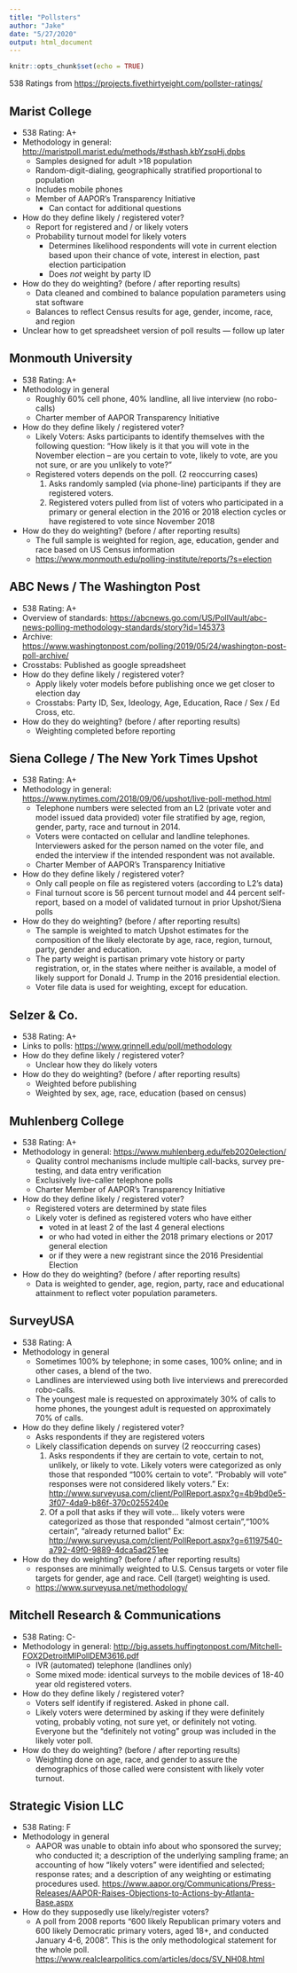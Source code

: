 ```yaml
---
title: "Pollsters"
author: "Jake"
date: "5/27/2020"
output: html_document
---
```


```r
knitr::opts_chunk$set(echo = TRUE)
```

538 Ratings from <https://projects.fivethirtyeight.com/pollster-ratings/>

## Marist College
* 538 Rating: A+
* Methodology in general: <http://maristpoll.marist.edu/methods/#sthash.kbYzsqHj.dpbs>
    - Samples designed for adult >18 population
    - Random-digit-dialing, geographically stratified proportional to population
    - Includes mobile phones
    - Member of AAPOR's Transparency Initiative
        - Can contact for additional questions
* How do they define likely / registered voter?
    - Report for registered and / or likely voters
    - Probability turnout model for likely voters
        - Determines likelihood respondents will vote in current election based upon their chance of vote, interest in election, past election participation
        - Does *not* weight by party ID
* How do they do weighting? (before / after reporting results)
    - Data cleaned and combined to balance population parameters using stat software
    - Balances to reflect Census results for age, gender, income, race, and region
* Unclear how to get spreadsheet version of poll results --- follow up later
    
## Monmouth University
* 538 Rating: A+
* Methodology in general
    - Roughly 60% cell phone, 40% landline, all live interview (no robo-calls)
    - Charter member of AAPOR Transparency Initiative
* How do they define likely / registered voter?
    - Likely Voters: Asks participants to identify themselves with the following question: "How likely is it that you will vote in the November election – are you certain to vote, likely to vote, are you not sure, or are you unlikely to vote?"
    - Registered voters depends on the poll. (2 reoccurring cases)
        1. Asks randomly sampled (via phone-line) participants if they are registered voters. 
        2. Registered voters pulled from list of voters who participated in a primary or general election in the 2016 or 2018 election cycles or have registered to vote since November 2018
* How do they do weighting? (before / after reporting results)
    - The full sample is weighted for region, age, education, gender and race based on US Census information 
    - <https://www.monmouth.edu/polling-institute/reports/?s=election>
    
    
## ABC News / The Washington Post
* 538 Rating: A+
* Overview of standards: <https://abcnews.go.com/US/PollVault/abc-news-polling-methodology-standards/story?id=145373>
* Archive: <https://www.washingtonpost.com/polling/2019/05/24/washington-post-poll-archive/>
* Crosstabs: Published as google spreadsheet
* How do they define likely / registered voter?
    - Apply likely voter models before publishing once we get closer to election day
    - Crosstabs: Party ID, Sex, Ideology, Age, Education, Race / Sex / Ed Cross, etc.
* How do they do weighting? (before / after reporting results)
    - Weighting completed before reporting
    
## Siena College / The New York Times Upshot
* 538 Rating: A+
* Methodology in general: <https://www.nytimes.com/2018/09/06/upshot/live-poll-method.html> 
    - Telephone numbers were selected from an L2 (private voter and model issued data provided) voter file stratified by age, region, gender, party, race and turnout in 2014.
    - Voters were contacted on cellular and landline telephones. Interviewers asked for the person named on the voter file, and ended the interview if the intended respondent was not available.
    - Charter Member of AAPOR's Transparency Initiative
* How do they define likely / registered voter?
    - Only call people on file as registered voters (according to L2's data)
    - Final turnout score is 56 percent turnout model and 44 percent self-report, based on a model of validated turnout in prior Upshot/Siena polls
* How do they do weighting? (before / after reporting results)
    - The sample is weighted to match Upshot estimates for the composition of the likely electorate by age, race, region, turnout, party, gender and education.
    - The party weight is partisan primary vote history or party registration, or, in the states where neither is available, a model of likely support for Donald J. Trump in the 2016 presidential election.
    - Voter file data is used for weighting, except for education.
    
## Selzer & Co.
* 538 Rating: A+
* Links to polls: <https://www.grinnell.edu/poll/methodology>
* How do they define likely / registered voter?
    - Unclear how they do likely voters
* How do they do weighting? (before / after reporting results)
    - Weighted before publishing
    - Weighted by sex, age, race, education (based on census)

## Muhlenberg College
* 538 Rating: A+
* Methodology in general: <https://www.muhlenberg.edu/feb2020election/> 
    - Quality control mechanisms include multiple call-backs, survey pre-testing, and data entry verification 
    - Exclusively live-caller telephone polls
    - Charter Member of AAPOR's Transparency Initiative
* How do they define likely / registered voter?
    - Registered voters are determined by state files
    - Likely voter is defined as registered voters who have either
        + voted in at least 2 of the last 4
general elections 
        + or who had voted in either the 2018 primary elections or 2017 general election
        + or if they were a new registrant since the 2016 Presidential Election
* How do they do weighting? (before / after reporting results)
    - Data is weighted to gender, age, region, party, race and educational attainment to reflect voter population parameters.
    
## SurveyUSA
* 538 Rating: A
* Methodology in general
    - Sometimes 100% by telephone; in some cases, 100% online; and in other cases, a blend of the two.
    - Landlines are interviewed using both live interviews and prerecorded robo-calls.
    - The youngest male is requested on approximately 30% of calls to home phones, the youngest adult is requested on approximately 70% of calls. 
* How do they define likely / registered voter?
    - Asks respondents if they are registered voters
    - Likely classification depends on survey (2 reoccurring cases)
        1. Asks respondents if they are certain to vote, certain to not, unlikely, or likely to vote. Likely voters  were categorized as only those that responded "100% certain to vote". "Probably will vote" responses were not considered likely voters." Ex: <http://www.surveyusa.com/client/PollReport.aspx?g=4b9bd0e5-3f07-4da9-b86f-370c0255240e>
        2. Of a poll that asks if they will vote... likely voters were categorized as those that responded "almost certain","100% certain", "already returned ballot" Ex: <http://www.surveyusa.com/client/PollReport.aspx?g=61197540-a792-49f0-9889-4dca5ad251ee>
* How do they do weighting? (before / after reporting results)
    - responses are minimally weighted to U.S. Census targets or voter file targets for gender, age and race. Cell (target) weighting is used.
    - <https://www.surveyusa.net/methodology/>
    
## Mitchell Research & Communications
* 538 Rating: C-
* Methodology in general: <http://big.assets.huffingtonpost.com/Mitchell-FOX2DetroitMIPollDEM3616.pdf>
    - IVR (automated) telephone (landlines only)
    - Some mixed mode: identical surveys to the mobile devices of 18-40 year old
registered voters.
* How do they define likely / registered voter?
    - Voters self identify if registered. Asked in phone call. 
    - Likely voters were determined by asking if they were definitely voting, probably voting, not sure yet, or definitely not voting. Everyone but the "definitely not voting" group was included in the likely voter poll.
* How do they do weighting? (before / after reporting results)
    - Weighting done on age, race, and gender to assure
the demographics of those called were consistent with likely voter turnout. 


## Strategic Vision LLC
* 538 Rating: F
* Methodology in general 
    - AAPOR was unable to obtain info about who sponsored the survey; who conducted it; a description of the underlying sampling frame; an accounting of how “likely voters” were identified and selected; response rates; and a description of any weighting or estimating procedures used. <https://www.aapor.org/Communications/Press-Releases/AAPOR-Raises-Objections-to-Actions-by-Atlanta-Base.aspx>
* How do they supposedly use likely/register voters?
    - A poll from 2008 reports "600 likely Republican primary voters and 600 likely Democratic primary voters, aged 18+, and conducted January 4-6, 2008". This is the only methodological statement for the whole poll. <https://www.realclearpolitics.com/articles/docs/SV_NH08.html>
    

